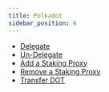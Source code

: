 ```yaml
---
title: Polkadot
sidebar_position: 6
---
```


- [Delegate](/guides/staking-api-flows/polkadot/delegate)
- [Un-Delegate](/guides/staking-api-flows/polkadot/undelegate)
- [Add a Staking Proxy](/guides/staking-api-flows/polkadot/add-staking-proxy)
- [Remove a Staking Proxy](/guides/staking-api-flows/polkadot/remove-staking-proxy)
- [Transfer DOT](/guides/staking-api-flows/polkadot/transfer)
